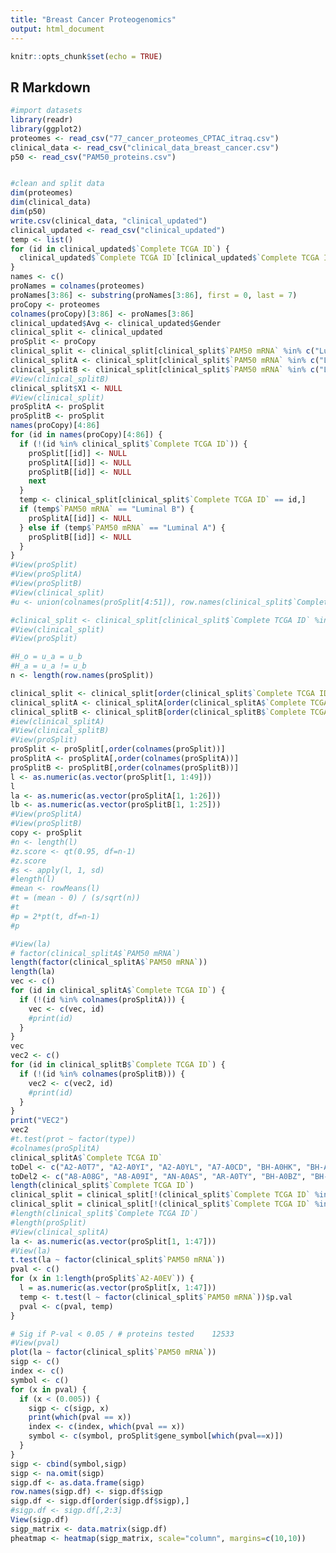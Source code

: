 ---
title: "Breast Cancer Proteogenomics"
output: html_document
---

```{r setup, include=FALSE}
knitr::opts_chunk$set(echo = TRUE)
```

## R Markdown

```{r}
#import datasets
library(readr)
library(ggplot2)
proteomes <- read_csv("77_cancer_proteomes_CPTAC_itraq.csv")
clinical_data <- read_csv("clinical_data_breast_cancer.csv")
p50 <- read_csv("PAM50_proteins.csv")


#clean and split data
dim(proteomes)
dim(clinical_data)
dim(p50)
write.csv(clinical_data, "clinical_updated")
clinical_updated <- read_csv("clinical_updated")
temp <- list()
for (id in clinical_updated$`Complete TCGA ID`) {
  clinical_updated$`Complete TCGA ID`[clinical_updated$`Complete TCGA ID` == id] <- substr(id, start = 6, stop = 12)
}
names <- c()
proNames = colnames(proteomes)
proNames[3:86] <- substring(proNames[3:86], first = 0, last = 7)
proCopy <- proteomes
colnames(proCopy)[3:86] <- proNames[3:86]
clinical_updated$Avg <- clinical_updated$Gender
clinical_split <- clinical_updated
proSplit <- proCopy
clinical_split <- clinical_split[clinical_split$`PAM50 mRNA` %in% c("Luminal A", "Luminal B"),]
clinical_splitA <- clinical_split[clinical_split$`PAM50 mRNA` %in% c("Luminal A"),]
clinical_splitB <- clinical_split[clinical_split$`PAM50 mRNA` %in% c("Luminal B"),]
#View(clinical_splitB)
clinical_split$X1 <- NULL
#View(clinical_split)
proSplitA <- proSplit
proSplitB <- proSplit
names(proCopy)[4:86]
for (id in names(proCopy)[4:86]) {
  if (!(id %in% clinical_split$`Complete TCGA ID`)) {
    proSplit[[id]] <- NULL
    proSplitA[[id]] <- NULL
    proSplitB[[id]] <- NULL
    next
  }
  temp <- clinical_split[clinical_split$`Complete TCGA ID` == id,]
  if (temp$`PAM50 mRNA` == "Luminal B") {
    proSplitA[[id]] <- NULL
  } else if (temp$`PAM50 mRNA` == "Luminal A") {
    proSplitB[[id]] <- NULL
  }
}
#View(proSplit)
#View(proSplitA)
#View(proSplitB)
#View(clinical_split)
#u <- union(colnames(proSplit[4:51]), row.names(clinical_split$`Complete TCGA ID`))

#clinical_split <- clinical_split[clinical_split$`Complete TCGA ID` %in% u,]
#View(clinical_split)
#View(proSplit)

#H_o = u_a = u_b
#H_a = u_a != u_b
n <- length(row.names(proSplit))

clinical_split <- clinical_split[order(clinical_split$`Complete TCGA ID`),]
clinical_splitA <- clinical_splitA[order(clinical_splitA$`Complete TCGA ID`),]
clinical_splitB <- clinical_splitB[order(clinical_splitB$`Complete TCGA ID`),]
#iew(clinical_splitA)
#View(clinical_splitB)
#View(proSplit)
proSplit <- proSplit[,order(colnames(proSplit))]
proSplitA <- proSplitA[,order(colnames(proSplitA))]
proSplitB <- proSplitB[,order(colnames(proSplitB))]
l <- as.numeric(as.vector(proSplit[1, 1:49]))
l
la <- as.numeric(as.vector(proSplitA[1, 1:26]))
lb <- as.numeric(as.vector(proSplitB[1, 1:25]))
#View(proSplitA)
#View(proSplitB)
copy <- proSplit
#n <- length(l)
#z.score <- qt(0.95, df=n-1)
#z.score
#s <- apply(l, 1, sd)
#length(l)
#mean <- rowMeans(l)
#t = (mean - 0) / (s/sqrt(n))
#t
#p = 2*pt(t, df=n-1)
#p

#View(la)
# factor(clinical_splitA$`PAM50 mRNA`)
length(factor(clinical_splitA$`PAM50 mRNA`))
length(la)
vec <- c()
for (id in clinical_splitA$`Complete TCGA ID`) {
  if (!(id %in% colnames(proSplitA))) {
    vec <- c(vec, id)
    #print(id)
  }
}
vec
vec2 <- c()
for (id in clinical_splitB$`Complete TCGA ID`) {
  if (!(id %in% colnames(proSplitB))) {
    vec2 <- c(vec2, id)
    #print(id)
  }
}
print("VEC2")
vec2
#t.test(prot ~ factor(type))
#colnames(proSplitA)
clinical_splitA$`Complete TCGA ID`
toDel <- c("A2-A0T7", "A2-A0YI", "A2-A0YL", "A7-A0CD", "BH-A0HK", "BH-A0HP")
toDel2 <- c("A8-A08G", "A8-A09I", "AN-A0AS", "AR-A0TY", "BH-A0BZ", "BH-A0C0", "C8-A12W", "D8-A13Y", "E2-A10A")
length(clinical_split$`Complete TCGA ID`)
clinical_split = clinical_split[!(clinical_split$`Complete TCGA ID` %in% toDel),]
clinical_split = clinical_split[!(clinical_split$`Complete TCGA ID` %in% toDel2),]
#length(clinical_split$`Complete TCGA ID`)
#length(proSplit)
#View(clinical_splitA)
la <- as.numeric(as.vector(proSplit[1, 1:47]))
#View(la)
t.test(la ~ factor(clinical_split$`PAM50 mRNA`))
pval <- c()
for (x in 1:length(proSplit$`A2-A0EV`)) {
  l = as.numeric(as.vector(proSplit[x, 1:47]))
  temp <- t.test(l ~ factor(clinical_split$`PAM50 mRNA`))$p.val
  pval <- c(pval, temp)
}

# Sig if P-val < 0.05 / # proteins tested    12533
#View(pval)
plot(la ~ factor(clinical_split$`PAM50 mRNA`))
sigp <- c()
index <- c()
symbol <- c()
for (x in pval) {
  if (x < (0.005)) {
    sigp <- c(sigp, x)
    print(which(pval == x))
    index <- c(index, which(pval == x))
    symbol <- c(symbol, proSplit$gene_symbol[which(pval==x)])
  }
}
sigp <- cbind(symbol,sigp)
sigp <- na.omit(sigp)
sigp.df <- as.data.frame(sigp)
row.names(sigp.df) <- sigp.df$sigp
sigp.df <- sigp.df[order(sigp.df$sigp),]
#sigp.df <- sigp.df[,2:3]
View(sigp.df)
sigp_matrix <- data.matrix(sigp.df)
pheatmap <- heatmap(sigp_matrix, scale="column", margins=c(10,10))

```
